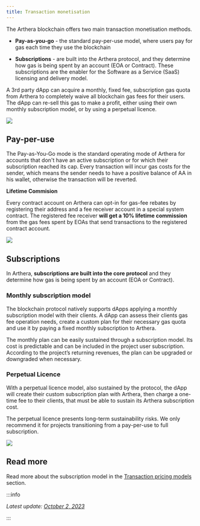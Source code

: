 ```yaml
---
title: Transaction monetisation
---
```


The Arthera blockchain offers two main transaction monetisation methods.

- **Pay-as-you-go** - the standard pay-per-use model, where users pay for gas each time they use the blockchain

- **Subscriptions** - are built into the Arthera protocol, and they determine how gas is being spent by an account (EOA or Contract). These subscriptions are the enabler for the Software as a Service (SaaS) licensing and delivery model.

A 3rd party dApp can acquire a monthly, fixed fee, subscription gas quota from Arthera to completely waive all blockchain gas fees for their users. The dApp can re-sell this gas to make a profit, either using their own monthly subscription model, or by using a perpetual licence.

<img src="/img/img1.png" />

## Pay-per-use

The Pay-as-You-Go mode is the standard operating mode of Arthera for accounts that don't have an active subscription or for which their subscription reached its cap.
Every transaction will incur gas costs for the sender, which means the sender needs to have a positive balance of AA in his wallet, otherwise the transaction will be reverted.

**Lifetime Commision**

Every contract account on Arthera can opt-in for gas-fee rebates by registering their address and a fee receiver account in a special system contract.
The registered fee receiver **will get a 10% lifetime commission** from the gas fees spent by EOAs that send transactions to the registered contract account.

<img src="/img/img2.png" />

## Subscriptions

In Arthera, **subscriptions are built into the core protocol** and they determine how gas is being spent by an account (EOA or Contract).

### Monthly subscription model

The blockchain protocol natively supports dApps applying a monthly subscription model with their clients. A dApp can assess their clients gas fee operation needs, create a custom plan for their necessary gas quota and use it by paying a fixed monthly subscription to Arthera.

The monthly plan can be easily sustained through a subscription model. Its cost is predictable and can be included in the project user subscription. According to the project’s returning revenues, the plan can be upgraded or downgraded when necessary.

### Perpetual Licence

With a perpetual licence model, also sustained by the protocol, the dApp will create their custom subscription plan with Arthera, then charge a one-time fee to their clients, that must be able to sustain its Arthera subscription cost.

The perpetual licence presents long-term sustainability risks. We only recommend it for projects transitioning from a pay-per-use to full subscription.

<img src="/img/img4.png" />

## Read more

Read more about the subscription model in the [Transaction pricing models](/learn/about-arthera/pricing-models) section.

:::info

_Latest update: [October 2, 2023](https://github.com/artheranet/arthera-docs)_

:::
